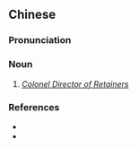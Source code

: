 {{also|司隶校尉}}
==Chinese==
{{zh-forms|s=司隶校尉|type=22}}

===Pronunciation===
{{zh-pron
|m=sīlì xiàowèi
|cat=n
}}

===Noun===
{{zh-noun}}

# {{lb|zh|archaic}} ''[[w:Government of the Han Dynasty#Colonel Director of Retainers|Colonel Director of Retainers]]''

===References===
* {{pedialite|Government of the Han Dynasty#Colonel Director of Retainers}}
* {{pedialite|司隸校尉|lang=zh}}